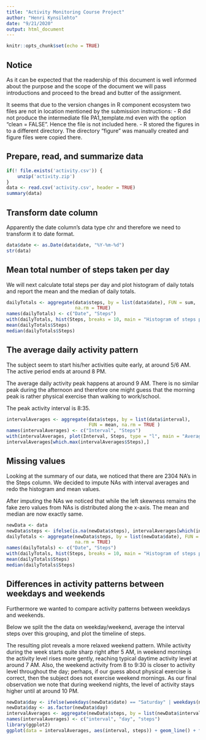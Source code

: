 ```yaml
---
title: "Activity Monitoring Course Project"
author: "Henri Kynsilehto"
date: "9/21/2020"
output: html_document
---
```


```r
knitr::opts_chunk$set(echo = TRUE)
```

## Notice

As it can be expected that the readership of this document is well informed
about the purpose and the scope of the document we will pass introductions and
proceed to the bread and butter of the assignment.

It seems that due to the version changes in R component ecosystem two files are
not in location mentioned by the submission instructions:
- R did not produce the intermediate file PA1_template.md even with the option 
"clean = FALSE". Hence the file is not included here.
- R stored the figures in to a different directory. The directory "figure" was 
manually created and figure files were copied there.

## Prepare, read, and summarize data

```r
if(! file.exists('activity.csv')) {
    unzip('activity.zip')
}
data <- read.csv('activity.csv', header = TRUE)
summary(data)
```

## Transform date column

Apparently the date column's data type chr and therefore we need to transform it
to date format.

```r
data$date <- as.Date(data$date, "%Y-%m-%d")
str(data)
```

## Mean total number of steps taken per day

We will next calculate total steps per day and plot histogram of daily totals 
and report the mean and the median of daily totals.

```r
dailyTotals <- aggregate(data$steps, by = list(data$date), FUN = sum, 
                         na.rm = TRUE)
names(dailyTotals) <- c("Date", "Steps")
with(dailyTotals, hist(Steps, breaks = 10, main = "Histogram of steps per day"))
mean(dailyTotals$Steps)
median(dailyTotals$Steps)
```

## The average daily activity pattern

The subject seem to start his/her activities quite early, at around 5/6 AM. The 
active period ends at around 8 PM.

The average daily activity peak happens at around 9 AM. There is no similar peak
during the afternoon and therefore one might guess that the morning peak is 
rather physical exercise than walking to work/school.

The peak activity interval is 8:35.

```r
intervalAverages <- aggregate(data$steps, by = list(data$interval), 
                              FUN = mean, na.rm = TRUE )
names(intervalAverages) <- c("Interval", "Steps")
with(intervalAverages, plot(Interval, Steps, type = "l", main = "Average steps per interval"))
intervalAverages[which.max(intervalAverages$Steps),]
```

## Missing values

Looking at the summary of our data, we noticed that there are 2304 NA's in the 
Steps column. We decided to impute NAs with interval averages and redo the
histogram and mean values.

After imputing the NAs we noticed that while the left skewness remains the
fake zero values from NAs is distributed along the x-axis. The mean and median
are now exactly same.

```r
newData <- data
newData$steps <- ifelse(is.na(newData$steps), intervalAverages[which(intervalAverages$Interval == intervalAverages),]$Steps, newData$steps)
dailyTotals <- aggregate(newData$steps, by = list(newData$date), FUN = sum, 
                         na.rm = TRUE)
names(dailyTotals) <- c("Date", "Steps")
with(dailyTotals, hist(Steps, breaks = 10, main = "Histogram of steps per day"))
mean(dailyTotals$Steps)
median(dailyTotals$Steps)
```

## Differences in activity patterns between weekdays and weekends

Furthermore we wanted to compare activity patterns between weekdays and 
weekends.

Below we split the the data on weekday/weekend, average the interval steps over
this grouping, and plot the timeline of steps.

The resulting plot reveals a more relaxed weekend pattern. While activity 
during the week starts quite sharp right after 5 AM, in weekend mornings the 
activity level rises more gently, reaching typical daytime activity level at 
around 7 AM. Also, the weekend activity from 8 to 9:30 is closer to activity
level throughout the day; perhaps, if our guess about physical exercise is 
correct, then the subject does not exercise weekend mornings. As our final 
observation we note that during weekend nights, the level of activity stays 
higher until at around 10 PM.
```r
newData$day <- ifelse(weekdays(newData$date) == "Saturday" | weekdays(newData$date) == "Sunday", "weekend", "weekday")
newData$day <- as.factor(newData$day)
intervalAverages <- aggregate(newData$steps, by = list(newData$interval, newData$day), FUN = mean)
names(intervalAverages) <- c("interval", "day", "steps")
library(ggplot2)
ggplot(data = intervalAverages, aes(interval, steps)) + geom_line() + facet_wrap(~ day, dir = 'v')
```